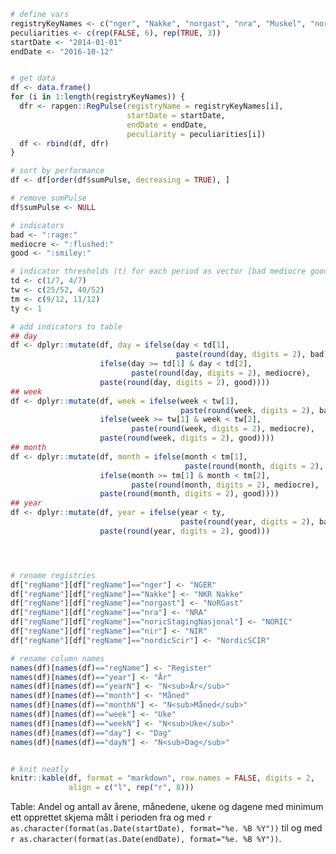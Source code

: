 ```r
# define vars
registryKeyNames <- c("nger", "Nakke", "norgast", "nra", "Muskel", "noricStagingNasjonal", "nir", "Hjerneslag", "nordicScir")
peculiarities <- c(rep(FALSE, 6), rep(TRUE, 3))
startDate <- "2014-01-01"
endDate <- "2016-10-12"


# get data
df <- data.frame()
for (i in 1:length(registryKeyNames)) {
  dfr <- rapgen::RegPulse(registryName = registryKeyNames[i],
                          startDate = startDate,
                          endDate = endDate,
                          peculiarity = peculiarities[i])
  df <- rbind(df, dfr)
}

# sort by performance
df <- df[order(df$sumPulse, decreasing = TRUE), ]

# remove sumPulse
df$sumPulse <- NULL

# indicators
bad <- ":rage:"
mediocre <- ":flushed:"
good <- ":smiley:"

# indicator thresholds (t) for each period as vector [bad mediocre good]
td <- c(1/7, 4/7)
tw <- c(25/52, 40/52)
tm <- c(9/12, 11/12)
ty <- 1

# add indicators to table
## day
df <- dplyr::mutate(df, day = ifelse(day < td[1],
                                     paste(round(day, digits = 2), bad),
                    ifelse(day >= td[1] & day < td[2],
                           paste(round(day, digits = 2), mediocre),
                    paste(round(day, digits = 2), good))))
## week
df <- dplyr::mutate(df, week = ifelse(week < tw[1],
                                      paste(round(week, digits = 2), bad),
                    ifelse(week >= tw[1] & week < tw[2],
                           paste(round(week, digits = 2), mediocre),
                    paste(round(week, digits = 2), good))))
## month
df <- dplyr::mutate(df, month = ifelse(month < tm[1],
                                       paste(round(month, digits = 2), bad),
                    ifelse(month >= tm[1] & month < tm[2],
                           paste(round(month, digits = 2), mediocre),
                    paste(round(month, digits = 2), good))))
## year
df <- dplyr::mutate(df, year = ifelse(year < ty,
                                      paste(round(year, digits = 2), bad),
                    paste(round(year, digits = 2), good)))




# rename registries
df["regName"][df["regName"]=="nger"] <- "NGER"
df["regName"][df["regName"]=="Nakke"] <- "NKR Nakke"
df["regName"][df["regName"]=="norgast"] <- "NoRGast"
df["regName"][df["regName"]=="nra"] <- "NRA"
df["regName"][df["regName"]=="noricStagingNasjonal"] <- "NORIC"
df["regName"][df["regName"]=="nir"] <- "NIR"
df["regName"][df["regName"]=="nordicScir"] <- "NordicSCIR"

# rename column names
names(df)[names(df)=="regName"] <- "Register"
names(df)[names(df)=="year"] <- "År"
names(df)[names(df)=="yearN"] <- "N<sub>År</sub>"
names(df)[names(df)=="month"] <- "Måned"
names(df)[names(df)=="monthN"] <- "N<sub>Måned</sub>"
names(df)[names(df)=="week"] <- "Uke"
names(df)[names(df)=="weekN"] <- "N<sub>Uke</sub>"
names(df)[names(df)=="day"] <- "Dag"
names(df)[names(df)=="dayN"] <- "N<sub>Dag</sub>"


# knit neatly
knitr::kable(df, format = "markdown", row.names = FALSE, digits = 2,
             align = c("l", rep("r", 8)))
```
Table: Andel og antall av årene, månedene, ukene og dagene med minimum ett opprettet skjema målt i perioden fra og med `r as.character(format(as.Date(startDate), format="%e. %B %Y"))` til og med `r as.character(format(as.Date(endDate), format="%e. %B %Y"))`.
